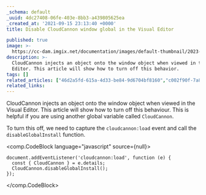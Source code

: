 ```yaml
---
_schema: default
_uuid: 4dc27408-06fe-403e-8bb3-a439805625ea
_created_at: '2021-09-15 23:13:40 +0000'
title: Disable CloudCannon window global in the Visual Editor

published: true
image: >-
  https://cc-dam.imgix.net/documentation/images/default-thumbnail/2023-Q4/CloudCannon-Documentation-Thumbnail.png
description: >-
  CloudCannon injects an object onto the window object when viewed in the Visual
  Editor. This article will show how to turn off this behavior.
tags: []
related_articles: ["46d2a5fd-615a-4d33-be84-9d6704bf8160","c002f90f-7a89-43d9-b238-3955ddec4604"]
related_links:
---
```

CloudCannon injects an object onto the window object when viewed in the Visual Editor. This article will show how to turn off this behaviour. This is helpful if you are using another global variable called `CloudCannon`.

To turn this off, we need to capture the `cloudcannon:load` event and call the `disableGlobalInstall` function.

<comp.CodeBlock language="javascript" source={null}>
```
document.addEventListener('cloudcannon:load', function (e) {
  const { CloudCannon } = e.details;
  CloudCannon.disableGlobalInstall();
});
```
</comp.CodeBlock>
